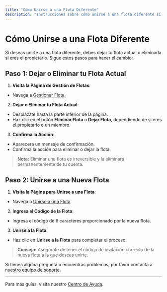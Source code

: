```yaml
---
title: "Cómo Unirse a una Flota Diferente"
description: "Instrucciones sobre cómo unirse a una flota diferente si ya formas parte de otra."
---
```


# Cómo Unirse a una Flota Diferente

Si deseas unirte a una flota diferente, debes dejar tu flota actual o eliminarla si eres el propietario. Sigue estos pasos para hacer el cambio:

## Paso 1: Dejar o Eliminar tu Flota Actual

1. **Visita la Página de Gestión de Flotas**:
- Navega a [Gestionar Flota](https://www.meterapp.co/en/fleet/manage_fleet).

2. **Dejar o Eliminar tu Flota Actual**:
- Desplázate hasta la parte inferior de la página.
- Haz clic en el botón **Eliminar Flota** o **Dejar Flota**, dependiendo de si eres el propietario o un miembro.

3. **Confirma la Acción**:
- Aparecerá un mensaje de confirmación.
- Confirma la acción para eliminar o dejar la flota.

> **Nota:** Eliminar una flota es irreversible y la eliminará permanentemente de tu cuenta.

## Paso 2: Unirse a una Nueva Flota

1. **Visita la Página para Unirse a una Flota**:
- Navega a [Unirse a una Flota](https://www.meterapp.co/en/fleet/join).

2. **Ingresa el Código de la Flota**:
- Ingresa el código de 6 caracteres proporcionado por la nueva flota.

3. **Unirse a la Flota**:
- Haz clic en **Unirse a la Flota** para completar el proceso.

> **Consejo:** Asegúrate de tener el código de invitación correcto de la nueva flota a la que deseas unirte.

Si tienes alguna pregunta o encuentras problemas, por favor contacta a nuestro [equipo de soporte](mailto:support@meterapp.co).

---

Para más guías, visita nuestro [Centro de Ayuda](https://help.meterapp.co/).
